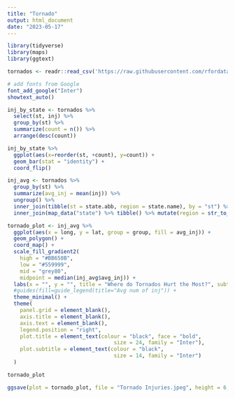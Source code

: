 ```yaml
---
title: "Tornado"
output: html_document
date: "2023-05-17"
---
```


```r
library(tidyverse)
library(maps)
library(ggtext)
```


```r
tornados <- readr::read_csv('https://raw.githubusercontent.com/rfordatascience/tidytuesday/master/data/2023/2023-05-16/tornados.csv')
```


```r
# add fonts from Google
font_add_google("Inter")
showtext_auto()
```


```r
inj_by_state <- tornados %>%
  select(st, inj) %>%
  group_by(st) %>%
  summarize(count = n()) %>%
  arrange(desc(count))

inj_by_state %>%
  ggplot(aes(x=reorder(st, +count), y=count)) +
  geom_bar(stat = "identity") +
  coord_flip()
```


```r
inj_avg <- tornados %>%
  group_by(st) %>%
  summarize(avg_inj = mean(inj)) %>%
  ungroup() %>%
  inner_join(tibble(st = state.abb, region = state.name), by = "st") %>%
  inner_join(map_data("state") %>% tibble() %>% mutate(region = str_to_title(region)), by = "region")
```


```r
tornado_plot <- inj_avg %>%
  ggplot(aes(x = long, y = lat, group = group, fill = avg_inj)) +
  geom_polygon() +
  coord_map() +
  scale_fill_gradient2(
    high = "#BB650B",
    low = "#559999",
    mid = "grey80",
    midpoint = median(inj_avg$avg_inj)) +
  labs(x = "", y = "", title = "Where do Tornados Hurt the Most?", subtitle = "Average number of injuries caused by tornados by state", caption = "Kyle Torres | Data: NOAA's National Weather Service Storm Prediction Center") +
  #guides(fill=guide_legend(title="Avg num of inj")) +
  theme_minimal() +
  theme(
    panel.grid = element_blank(),
    axis.title = element_blank(),
    axis.text = element_blank(),
    legend.position = "right",
    plot.title = element_text(colour = "black", face = "bold", 
                                  size = 24, family = "Inter"),
    plot.subtitle = element_text(colour = "black", 
                                  size = 14, family = "Inter")
  )

tornado_plot

ggsave(plot = tornado_plot, file = "Tornado Injuries.jpeg", height = 6, width = 9.5)
```

